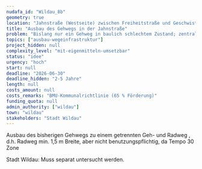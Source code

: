 ```yaml
---
nudafa_id: "Wildau_8b"
geometry: true
location: "Jahnstraße (Westseite) zwischen Freiheitstraße und Geschwister-Scholl-Straße"
title: "Ausbau des Gehwegs in der Jahnstraße"
problem: "Bislang nur ein Gehweg in baulich schlechtem Zustand; zentraler Schulweg; aktuell fahren Schulkinder die Freiheitstraße ab Gesundsheitszentrum und die Jahnstraße auf der linken Seite"
topics: ["ausbau-wegeinfrastruktur"]
project_hidden: null
complexity_level: "mit-eigenmitteln-umsetzbar"
status: "idee"
urgency: "hoch"
start: null
deadline: "2026-06-30"
deadline_hidden: "2-5 Jahre"
length: null
costs_amount: null
costs_remarks: "BMU-Kommunalrichtlinie (65 % Förderung)"
funding_quota: null
admin_authority: ["wildau"]
town: "wildau"
stakeholders: "Stadt Wildau"
---
```

Ausbau des bisherigen Gehwegs zu einem getrennten Geh- und Radweg , d.h. Radweg min. 1,5 m Breite, aber nicht benutzungspflichtig, da Tempo 30 Zone

Stadt Wildau: Muss separat untersucht werden.
